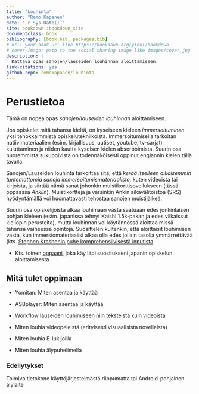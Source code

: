 ```yaml
--- 
title: "Louhinta"
author: "Remo Kapanen"
date: "`r Sys.Date()`"
site: bookdown::bookdown_site
documentclass: book
bibliography: [book.bib, packages.bib]
# url: your book url like https://bookdown.org/yihui/bookdown
# cover-image: path to the social sharing image like images/cover.jpg
description: |
  Kattava opas sanojen/lauseiden louhinnan aloittamiseen. 
link-citations: yes
github-repo: remokapanen/louhinta
---
```


# Perustietoa {-}

Tämä on nopea opas *sanojen/lauseiden louhinnan* aloittamiseen. 

Jos opiskelet mitä tahansa kieltä, on kyseiseen kieleen _immersoituminen_ yksi tehokkaimmista opiskelutekniikoista. Immersoitumisella tarkoitan natiivimateriaalien (esim. kirjallisuus, uutiset, youtube, tv-sarjat) kuluttaminen ja niiden kautta kyseisen kielen absorboimista. Suurin osa nuoremmista sukupolvista on todennäköisesti oppinut englannin kielen tällä tavalla. 

Sanojen/Lauseiden louhinta tarkoittaa sitä, että _kerää itselleen aikaisemmin tuntemattomia sanoja immersoitumismateriaalista,_ kuten videoista tai kirjoista, ja siirtää nämä sanat johonkin muistikorttisovellukseen (tässä oppaassa *Ankiin*). Muistikortteja ja varsinkin Ankin aikavälitoistoa (SRS) hyödyntämällä voi huomattavasti tehostaa sanojen muistijälkeä. 

Suurin osa opiskelijoista alkaa louhimaan vasta saatuaan edes jonkinlaisen pohjan kieleen (esim. japanissa tehnyt Kaishi 1.5k-pakan ja edes vilkaissut kieliopin perusteita), mutta louhinnan voi käytännössä aloittaa missä tahansa vaiheessa opintoja. 
Suosittelen kuitenkin, että aloittaisit louhimisen vasta, kun immersiomateriaalisi alkaa olla edes jollain tasolla ymmärrettävää (kts. [Stephen Krashenin puhe komprehensiivisestä inputista](https://youtu.be/NiTsduRreug?si=Udp5c-lxH75kVLqy)

- Kts. toinen [oppaani](https://remokapanen.com/project/kielten-perusteet/), joka käy läpi suositukseni japanin opiskelun aloittamisesta

## Mitä tulet oppimaan {-}

- Yomitan: Miten asentaa ja käyttää

- ASBplayer: Miten asentaa ja käyttää

- Workflow lauseiden louhimiseen niin teksteistä kuin videoista 

- Miten louhia videopeleistä (erityisesti visuaalisista novelleista)

- Miten louhia E-lukijoilla

- Miten louhia älypuhelimella 

### Edellytykset {-}
Toimiva tietokone käyttöjärjestelmästä riippumatta tai Android-pohjainen älylaite